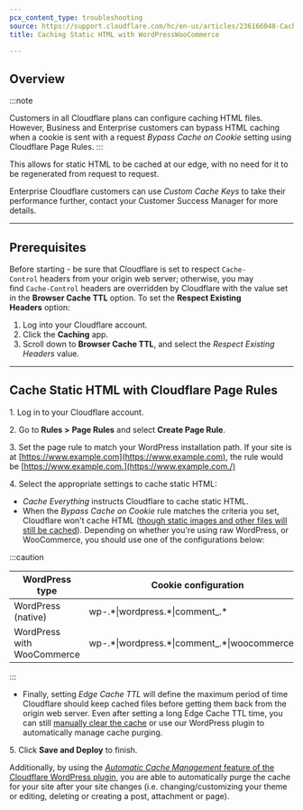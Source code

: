 ```yaml
---
pcx_content_type: troubleshooting
source: https://support.cloudflare.com/hc/en-us/articles/236166048-Caching-Static-HTML-with-WordPress-WooCommerce
title: Caching Static HTML with WordPressWooCommerce

---
```


## Overview

:::note

Customers in all Cloudflare plans can configure caching HTML files. However, Business and Enterprise customers can bypass HTML caching when a cookie is sent with a request *Bypass Cache on Cookie* setting using Cloudflare Page Rules. 
:::

This allows for static HTML to be cached at our edge, with no need for it to be regenerated from request to request. 

Enterprise Cloudflare customers can use *Custom Cache Keys* to take their performance further, contact your Customer Success Manager for more details.

***

## Prerequisites

Before starting - be sure that Cloudflare is set to respect `Cache-Control` headers from your origin web server; otherwise, you may find `Cache-Control` headers are overridden by Cloudflare with the value set in the **Browser Cache TTL** option. To set the **Respect Existing Headers** option:

1. Log into your Cloudflare account.
2. Click the **Caching** app.
3. Scroll down to **Browser Cache TTL**, and select the *Respect Existing Headers* value.

***

## Cache Static HTML with Cloudflare Page Rules

1\. Log in to your Cloudflare account.

2\. Go to **Rules >** **Page Rules** and select **Create Page Rule**.

3\. Set the page rule to match your WordPress installation path. If your site is at [https://www.example.com](https://www.example.com), the rule would be [https://www.example.com.](https://www.example.com./)

4\. Select the appropriate settings to cache static HTML:

* *Cache Everything* instructs Cloudflare to cache static HTML.
* When the *Bypass Cache on Cookie* rule matches the criteria you set, Cloudflare won't cache HTML ([though static images and other files will still be cached](/cache/concepts/default-cache-behavior/)). Depending on whether you're using raw WordPress, or WooCommerce, you should use one of the configurations below:

:::caution


| WordPress type             | Cookie configuration                                 |
| -------------------------- | ---------------------------------------------------- |
| WordPress (native)         | wp-.\*\|wordpress.\*\|comment\_.\*                   |
| WordPress with WooCommerce | wp-.\*\|wordpress.\*\|comment\_.\*\|woocommerce\_.\* |


:::

* Finally, setting *Edge Cache TTL* will define the maximum period of time Cloudflare should keep cached files before getting them back from the origin web server. Even after setting a long Edge Cache TTL time, you can still [manually clear the cache](https://support.cloudflare.com/hc/en-us/articles/200169246-How-do-I-purge-my-cache-) or use our WordPress plugin to automatically manage cache purging.

5\. Click **Save and Deploy** to finish. 

Additionally, by using the [*Automatic Cache Management* feature of the Cloudflare WordPress plugin](https://support.cloudflare.com/hc/en-us/articles/115002708027-What-does-Automatic-Cache-Management-in-the-Cloudflare-Plugin-do-), you are able to automatically purge the cache for your site after your site changes (i.e. changing/customizing your theme or editing, deleting or creating a post, attachment or page).
